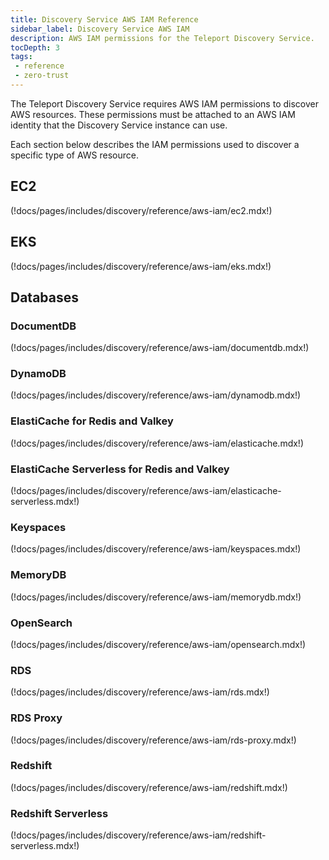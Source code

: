 ```yaml
---
title: Discovery Service AWS IAM Reference
sidebar_label: Discovery Service AWS IAM
description: AWS IAM permissions for the Teleport Discovery Service.
tocDepth: 3
tags:
 - reference
 - zero-trust
---
```


The Teleport Discovery Service requires AWS IAM permissions to discover AWS
resources.
These permissions must be attached to an AWS IAM identity that the Discovery
Service instance can use.

Each section below describes the IAM permissions used to discover a specific
type of AWS resource.

## EC2

(!docs/pages/includes/discovery/reference/aws-iam/ec2.mdx!)

## EKS

(!docs/pages/includes/discovery/reference/aws-iam/eks.mdx!)

## Databases

### DocumentDB

(!docs/pages/includes/discovery/reference/aws-iam/documentdb.mdx!)

### DynamoDB

(!docs/pages/includes/discovery/reference/aws-iam/dynamodb.mdx!)

### ElastiCache for Redis and Valkey

(!docs/pages/includes/discovery/reference/aws-iam/elasticache.mdx!)

### ElastiCache Serverless for Redis and Valkey

(!docs/pages/includes/discovery/reference/aws-iam/elasticache-serverless.mdx!)

### Keyspaces

(!docs/pages/includes/discovery/reference/aws-iam/keyspaces.mdx!)

### MemoryDB

(!docs/pages/includes/discovery/reference/aws-iam/memorydb.mdx!)

### OpenSearch

(!docs/pages/includes/discovery/reference/aws-iam/opensearch.mdx!)

### RDS

(!docs/pages/includes/discovery/reference/aws-iam/rds.mdx!)

### RDS Proxy

(!docs/pages/includes/discovery/reference/aws-iam/rds-proxy.mdx!)

### Redshift

(!docs/pages/includes/discovery/reference/aws-iam/redshift.mdx!)

### Redshift Serverless

(!docs/pages/includes/discovery/reference/aws-iam/redshift-serverless.mdx!)
